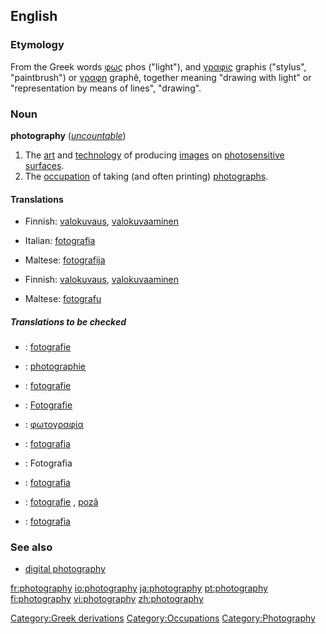 ==English==
{{wikipedia}}
===Etymology===
<!-- nicked from 'pedia -->
From the Greek words [[φως]] phos ("light"), and [[γραφις]] graphis ("stylus", "paintbrush") or [[γραφη]] graphê, together meaning "drawing with light" or "representation by means of lines", "drawing".


===Noun===
'''photography''' (''[[uncountable]]'')
# The [[art]] and [[technology]] of producing [[images]] on [[photosensitive]] [[surface]]s.
# The [[occupation]] of taking (and often printing) [[photograph]]s.

====Translations====
{{trans-top|The art and technology of producing images on photosensitive surfaces}}
*Finnish: [[valokuvaus]], [[valokuvaaminen]]
{{trans-mid}}
*Italian: [[fotografia]] {{f}}
{{trans-mid}}
*Maltese: [[fotografija]]
{{trans-bottom}}

{{trans-top|The occupation of taking (and often printing) photographs}}
*Finnish: [[valokuvaus]], [[valokuvaaminen]]
{{trans-mid}}
*Maltese: [[fotografu]]
{{trans-bottom}}

=====Translations to be checked=====
{{checktrans}}
{{top}}
*{{ttbc|Dutch}}: [[fotografie]] {{f}}
*{{ttbc|French}}: [[photographie]] {{f}}
*{{ttbc|Frisian}}: [[fotografie]]
*{{ttbc|German}}: [[Fotografie]] {{f}}
*{{ttbc|Greek}}: [[φωτογραφία]]
{{mid}}
*{{ttbc|Italian}}: [[fotografia]] {{f}}
*{{ttbc|Polish}}: Fotografia
*{{ttbc|Portuguese}}: [[fotografia]] {{f}}
*{{ttbc|Romanian}}: [[fotografie]] {{f}}, [[poză]] {{f}}
*{{ttbc|Slovak}}: [[fotografia#Slovak|fotografia]] {{f}}
{{bottom}}

[[Category:Greek derivations]]

===See also===
*[[digital photography]]

[[Category:Occupations]]
[[Category:Photography]]

[[fr:photography]]
[[io:photography]]
[[ja:photography]]
[[pt:photography]]
[[fi:photography]]
[[vi:photography]]
[[zh:photography]]